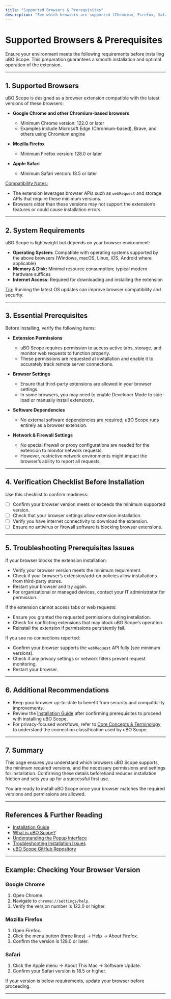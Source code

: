 ```yaml
---
title: "Supported Browsers & Prerequisites"
description: "See which browsers are supported (Chromium, Firefox, Safari), system requirements, and essential prerequisites before installation. This page helps you prepare your environment for a smooth setup process."
---
```


# Supported Browsers & Prerequisites

Ensure your environment meets the following requirements before installing uBO Scope. This preparation guarantees a smooth installation and optimal operation of the extension.

---

## 1. Supported Browsers

uBO Scope is designed as a browser extension compatible with the latest versions of these browsers:

- **Google Chrome and other Chromium-based browsers**
  - Minimum Chrome version: 122.0 or later
  - Examples include Microsoft Edge (Chromium-based), Brave, and others using Chromium engine

- **Mozilla Firefox**
  - Minimum Firefox version: 128.0 or later

- **Apple Safari**
  - Minimum Safari version: 18.5 or later

<u>Compatibility Notes:</u>
- The extension leverages browser APIs such as `webRequest` and storage APIs that require these minimum versions.
- Browsers older than these versions may not support the extension’s features or could cause installation errors.

---

## 2. System Requirements

uBO Scope is lightweight but depends on your browser environment:

- **Operating System:** Compatible with operating systems supported by the above browsers (Windows, macOS, Linux, iOS, Android where applicable)
- **Memory & Disk:** Minimal resource consumption; typical modern hardware suffices
- **Internet Access:** Required for downloading and installing the extension

<u>Tip:</u> Running the latest OS updates can improve browser compatibility and security.

---

## 3. Essential Prerequisites

Before installing, verify the following items:

- **Extension Permissions**
  - uBO Scope requires permission to access active tabs, storage, and monitor web requests to function properly.
  - These permissions are requested at installation and enable it to accurately track remote server connections.

- **Browser Settings**
  - Ensure that third-party extensions are allowed in your browser settings.
  - In some browsers, you may need to enable Developer Mode to side-load or manually install extensions.

- **Software Dependencies**
  - No external software dependencies are required; uBO Scope runs entirely as a browser extension.

- **Network & Firewall Settings**
  - No special firewall or proxy configurations are needed for the extension to monitor network requests.
  - However, restrictive network environments might impact the browser’s ability to report all requests.

---

## 4. Verification Checklist Before Installation

Use this checklist to confirm readiness:

- [ ] Confirm your browser version meets or exceeds the minimum supported version.
- [ ] Check that your browser settings allow extension installation.
- [ ] Verify you have internet connectivity to download the extension.
- [ ] Ensure no antivirus or firewall software is blocking browser extensions.

---

## 5. Troubleshooting Prerequisites Issues

<AccordionGroup title="Common Prerequisite Issues and Solutions">
<Accordion title="Unable to Install uBO Scope Extension">
If your browser blocks the extension installation:

- Verify your browser version meets the minimum requirement.
- Check if your browser’s extension/add-on policies allow installations from third-party stores.
- Restart your browser and try again.
- For organizational or managed devices, contact your IT administrator for permission.
</Accordion>

<Accordion title="Extension Permissions Denied or Not Working">
If the extension cannot access tabs or web requests:

- Ensure you granted the requested permissions during installation.
- Check for conflicting extensions that may block uBO Scope’s operation.
- Reinstall the extension if permissions persistently fail.
</Accordion>

<Accordion title="Network Requests Not Being Captured">
If you see no connections reported:

- Confirm your browser supports the `webRequest` API fully (see minimum versions).
- Check if any privacy settings or network filters prevent request monitoring.
- Restart your browser.
</Accordion>
</AccordionGroup>

---

## 6. Additional Recommendations

- Keep your browser up-to-date to benefit from security and compatibility improvements.
- Review the [Installation Guide](/getting-started/introduction-and-installation/installation-guide) after confirming prerequisites to proceed with installing uBO Scope.
- For privacy-focused workflows, refer to [Core Concepts & Terminology](/overview/foundation-architecture/core-concepts-terminology) to understand the connection classification used by uBO Scope.

---

## 7. Summary

This page ensures you understand which browsers uBO Scope supports, the minimum required versions, and the necessary permissions and settings for installation. Confirming these details beforehand reduces installation friction and sets you up for a successful first use.

<Check>
You are ready to install uBO Scope once your browser matches the required versions and permissions are allowed.
</Check>

---

## References & Further Reading

- [Installation Guide](/getting-started/introduction-and-installation/installation-guide)
- [What is uBO Scope?](/getting-started/introduction-and-installation/what-is-ubo-scope)
- [Understanding the Popup Interface](/getting-started/first-run-and-validation/understanding-the-popup)
- [Troubleshooting Installation Issues](/getting-started/first-run-and-validation/troubleshooting-installation-issues)
- [uBO Scope GitHub Repository](https://github.com/gorhill/uBO-Scope)

---

## Example: Checking Your Browser Version

### Google Chrome
1. Open Chrome.
2. Navigate to `chrome://settings/help`.
3. Verify the version number is 122.0 or higher.

### Mozilla Firefox
1. Open Firefox.
2. Click the menu button (three lines) → Help → About Firefox.
3. Confirm the version is 128.0 or later.

### Safari
1. Click the Apple menu → About This Mac → Software Update.
2. Confirm your Safari version is 18.5 or higher.

If your version is below requirements, update your browser before proceeding.

---